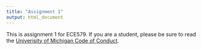 ```yaml
---
title: "Assignment 1"
output: html_document
---
```


This is assignment 1 for ECE579. If you are a student, please be sure to read the [Univerisity of Michigan Code of Conduct](http://catalog.umd.umich.edu/undergraduate/academic-policies/academic-code-conduct/).